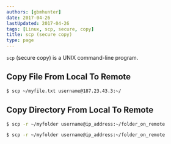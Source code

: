 ```yaml
---
authors: [gbmhunter]
date: 2017-04-26
lastUpdated: 2017-04-26
tags: [Linux, scp, secure, copy]
title: scp (secure copy)
type: page
---
```


<WarningIsNotes />

`scp` (secure copy) is a UNIX command-line program.

## Copy File From Local To Remote

```sh    
$ scp ~/myfile.txt username@187.23.43.3:~/
```

## Copy Directory From Local To Remote

```sh    
$ scp -r ~/myfolder username@ip_address:~/folder_on_remote
```

```sh    
$ scp -r ~/myfolder username@ip_address:~/folder_on_remote
```
